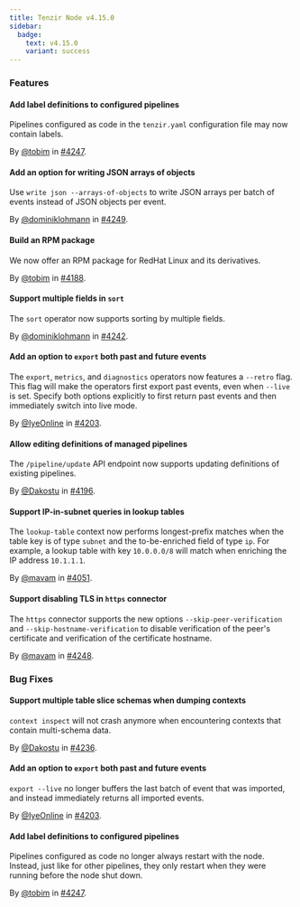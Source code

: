 ```yaml
---
title: Tenzir Node v4.15.0
sidebar:
  badge:
    text: v4.15.0
    variant: success
---
```


### Features

#### Add label definitions to configured pipelines

Pipelines configured as code in the `tenzir.yaml` configuration file may now
contain labels.

By [@tobim](https://github.com/tobim) in [#4247](https://github.com/tenzir/tenzir/pull/4247).

#### Add an option for writing JSON arrays of objects

Use `write json --arrays-of-objects` to write JSON arrays per batch of events
instead of JSON objects per event.

By [@dominiklohmann](https://github.com/dominiklohmann) in [#4249](https://github.com/tenzir/tenzir/pull/4249).

#### Build an RPM package

We now offer an RPM package for RedHat Linux and its derivatives.

By [@tobim](https://github.com/tobim) in [#4188](https://github.com/tenzir/tenzir/pull/4188).

#### Support multiple fields in `sort`

The `sort` operator now supports sorting by multiple fields.

By [@dominiklohmann](https://github.com/dominiklohmann) in [#4242](https://github.com/tenzir/tenzir/pull/4242).

#### Add an option to `export` both past and future events

The `export`, `metrics`, and `diagnostics` operators now features a `--retro`
flag. This flag will make the operators first export past events, even when
`--live` is set. Specify both options explicitly to first return past events and
then immediately switch into live mode.

By [@IyeOnline](https://github.com/IyeOnline) in [#4203](https://github.com/tenzir/tenzir/pull/4203).

#### Allow editing definitions of managed pipelines

The `/pipeline/update` API endpoint now supports updating definitions of
existing pipelines.

By [@Dakostu](https://github.com/Dakostu) in [#4196](https://github.com/tenzir/tenzir/pull/4196).

#### Support IP-in-subnet queries in lookup tables

The `lookup-table` context now performs longest-prefix matches when the table
key is of type `subnet` and the to-be-enriched field of type `ip`. For example,
a lookup table with key `10.0.0.0/8` will match when enriching the IP address
`10.1.1.1`.

By [@mavam](https://github.com/mavam) in [#4051](https://github.com/tenzir/tenzir/pull/4051).

#### Support disabling TLS in `https` connector

The `https` connector supports the new options `--skip-peer-verification` and
`--skip-hostname-verification` to disable verification of the peer's certificate
and verification of the certificate hostname.

By [@mavam](https://github.com/mavam) in [#4248](https://github.com/tenzir/tenzir/pull/4248).

### Bug Fixes

#### Support multiple table slice schemas when dumping contexts

`context inspect` will not crash anymore when encountering contexts that
contain multi-schema data.

By [@Dakostu](https://github.com/Dakostu) in [#4236](https://github.com/tenzir/tenzir/pull/4236).

#### Add an option to `export` both past and future events

`export --live` no longer buffers the last batch of event that was imported, and
instead immediately returns all imported events.

By [@IyeOnline](https://github.com/IyeOnline) in [#4203](https://github.com/tenzir/tenzir/pull/4203).

#### Add label definitions to configured pipelines

Pipelines configured as code no longer always restart with the node. Instead,
just like for other pipelines, they only restart when they were running before
the node shut down.

By [@tobim](https://github.com/tobim) in [#4247](https://github.com/tenzir/tenzir/pull/4247).

